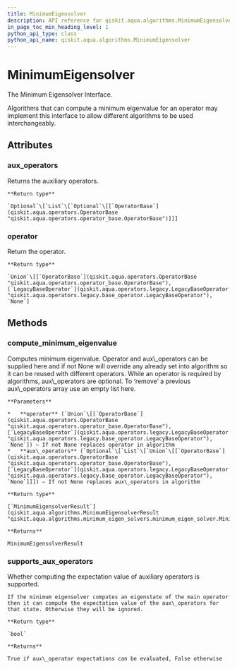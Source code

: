 ```yaml
---
title: MinimumEigensolver
description: API reference for qiskit.aqua.algorithms.MinimumEigensolver
in_page_toc_min_heading_level: 1
python_api_type: class
python_api_name: qiskit.aqua.algorithms.MinimumEigensolver
---
```


# MinimumEigensolver

<Class id="qiskit.aqua.algorithms.MinimumEigensolver" isDedicatedPage={true} github="https://github.com/qiskit-community/qiskit-aqua/tree/stable/0.7/qiskit/aqua/algorithms/minimum_eigen_solvers/minimum_eigen_solver.py" signature="MinimumEigensolver">
  The Minimum Eigensolver Interface.

  Algorithms that can compute a minimum eigenvalue for an operator may implement this interface to allow different algorithms to be used interchangeably.

  ## Attributes

  ### aux\_operators

  <Attribute id="qiskit.aqua.algorithms.MinimumEigensolver.aux_operators" name="aux_operators" signature="abstract property : Optional[List[Optional[qiskit.aqua.operators.operator_base.OperatorBase]]]">
    Returns the auxiliary operators.

    **Return type**

    `Optional`\[`List`\[`Optional`\[[`OperatorBase`](qiskit.aqua.operators.OperatorBase "qiskit.aqua.operators.operator_base.OperatorBase")]]]
  </Attribute>

  ### operator

  <Attribute id="qiskit.aqua.algorithms.MinimumEigensolver.operator" name="operator" signature="abstract property : Optional[Union[qiskit.aqua.operators.operator_base.OperatorBase, qiskit.aqua.operators.legacy.base_operator.LegacyBaseOperator]]">
    Return the operator.

    **Return type**

    `Union`\[[`OperatorBase`](qiskit.aqua.operators.OperatorBase "qiskit.aqua.operators.operator_base.OperatorBase"), [`LegacyBaseOperator`](qiskit.aqua.operators.legacy.LegacyBaseOperator "qiskit.aqua.operators.legacy.base_operator.LegacyBaseOperator"), `None`]
  </Attribute>

  ## Methods

  ### compute\_minimum\_eigenvalue

  <Function id="qiskit.aqua.algorithms.MinimumEigensolver.compute_minimum_eigenvalue" name="compute_minimum_eigenvalue" signature="abstract MinimumEigensolver.compute_minimum_eigenvalue(operator=None, aux_operators=None)">
    Computes minimum eigenvalue. Operator and aux\_operators can be supplied here and if not None will override any already set into algorithm so it can be reused with different operators. While an operator is required by algorithms, aux\_operators are optional. To ‘remove’ a previous aux\_operators array use an empty list here.

    **Parameters**

    *   **operator** (`Union`\[[`OperatorBase`](qiskit.aqua.operators.OperatorBase "qiskit.aqua.operators.operator_base.OperatorBase"), [`LegacyBaseOperator`](qiskit.aqua.operators.legacy.LegacyBaseOperator "qiskit.aqua.operators.legacy.base_operator.LegacyBaseOperator"), `None`]) – If not None replaces operator in algorithm
    *   **aux\_operators** (`Optional`\[`List`\[`Union`\[[`OperatorBase`](qiskit.aqua.operators.OperatorBase "qiskit.aqua.operators.operator_base.OperatorBase"), [`LegacyBaseOperator`](qiskit.aqua.operators.legacy.LegacyBaseOperator "qiskit.aqua.operators.legacy.base_operator.LegacyBaseOperator"), `None`]]]) – If not None replaces aux\_operators in algorithm

    **Return type**

    [`MinimumEigensolverResult`](qiskit.aqua.algorithms.MinimumEigensolverResult "qiskit.aqua.algorithms.minimum_eigen_solvers.minimum_eigen_solver.MinimumEigensolverResult")

    **Returns**

    MinimumEigensolverResult
  </Function>

  ### supports\_aux\_operators

  <Function id="qiskit.aqua.algorithms.MinimumEigensolver.supports_aux_operators" name="supports_aux_operators" signature="MinimumEigensolver.supports_aux_operators()">
    Whether computing the expectation value of auxiliary operators is supported.

    If the minimum eigensolver computes an eigenstate of the main operator then it can compute the expectation value of the aux\_operators for that state. Otherwise they will be ignored.

    **Return type**

    `bool`

    **Returns**

    True if aux\_operator expectations can be evaluated, False otherwise
  </Function>
</Class>

